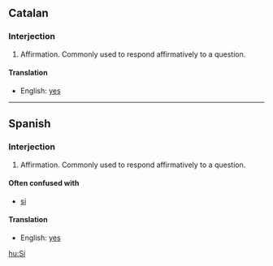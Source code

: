 ==Catalan==
===Interjection===
#Affirmation. Commonly used to respond affirmatively to a question.
====Translation====
*English: [[yes]]

----
==Spanish==
===Interjection===
#Affirmation. Commonly used to respond affirmatively to a question.
====Often confused with====
*[[si]]
====Translation====
*English: [[yes]]

[[hu:Sí]]